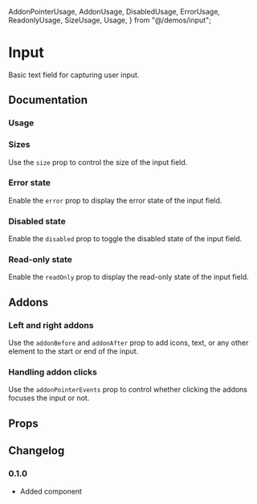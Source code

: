   AddonPointerUsage,
  AddonUsage,
  DisabledUsage,
  ErrorUsage,
  ReadonlyUsage,
  SizeUsage,
  Usage,
} from "@/demos/input";

# Input

Basic text field for capturing user input.

## Documentation

### Usage

<Demo component={Usage} />

### Sizes

Use the `size` prop to control the size of the input field.

<Demo component={SizeUsage} />

### Error state

Enable the `error` prop to display the error state of the input field.

<Demo component={ErrorUsage} />

### Disabled state

Enable the `disabled` prop to toggle the disabled state of the input field.

<Demo component={DisabledUsage} />

### Read-only state

Enable the `readOnly` prop to display the read-only state of the input field.

<Demo component={ReadonlyUsage} />

## Addons

### Left and right addons

Use the `addonBefore` and `addonAfter` prop to add icons, text, or any other element to the start or end of the input.

<Demo component={AddonUsage} />

### Handling addon clicks

Use the `addonPointerEvents` prop to control whether clicking the addons focuses the input or not.

<Demo component={AddonPointerUsage} />

## Props

<PropsTable component={Input} />

## Changelog

### 0.1.0

- Added component
